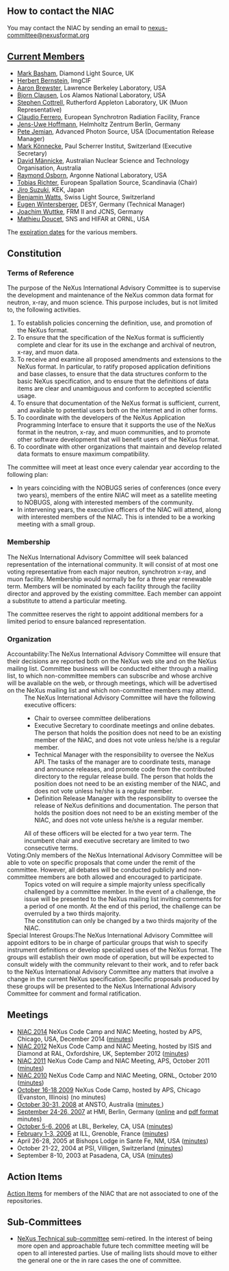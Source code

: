 == How to contact the NIAC ==

You may contact the NIAC by sending an email to [mailto:nexus-committee@nexusformat.org nexus-committee@nexusformat.org]

== [[Membership Dates|Current Members]] ==
*[[User:Mark Basham|Mark Basham]], Diamond Light Source, UK
*[[User:Herbert Bernstein|Herbert Bernstein]], ImgCIF
*[[User:Aaron Brewster|Aaron Brewster]], Lawrence Berkeley Laboratory, USA
*[[User:Bjorn Clausen|Bjorn Clausen]], Los Alamos National Laboratory, USA
*[[User:Steve Cottrell|Stephen Cottrell]], Rutherford Appleton Laboratory, UK (Muon Representative)
*[[User:Claudio Ferrero|Claudio Ferrero]], European Synchrotron Radiation Facility, France
*[[User:Jens-Uwe Hoffmann|Jens-Uwe Hoffmann]], Helmholtz Zentrum Berlin, Germany
*[[User:Pete Jemian|Pete Jemian]], Advanced Photon Source, USA (Documentation Release Manager)
*[[User:Mark Koennecke|Mark Könnecke]], Paul Scherrer Institut, Switzerland (Executive Secretary)
*[[User:David Männicke|David Männicke]], Australian Nuclear Science and Technology Organisation, Australia
*[[User:Ray Osborn|Raymond Osborn]], Argonne National Laboratory, USA
*[[User:Tobias Richter|Tobias Richter]], European Spallation Source, Scandinavia (Chair)
*[[User:Jiro Suzuki|Jiro Suzuki]], KEK, Japan
*[http://www.psi.ch/lsc/benjamin-watts Benjamin Watts], Swiss Light Source, Switzerland
*[[User:Eugenwintersberger|Eugen Wintersberger]], DESY, Germany  (Technical Manager)
*[[User:Joachim Wuttke|Joachim Wuttke]], FRM II and JCNS, Germany
*[[User:Mathieu Doucet|Mathieu Doucet]], SNS and HIFAR at ORNL, USA

The [[Membership Dates|expiration dates]] for the various members.

== Constitution ==
=== Terms of Reference ===
The purpose of the NeXus International Advisory Committee is to supervise the development and maintenance of the NeXus common data format for neutron, x-ray, and muon science. This purpose includes, but is not limited to, the following activities.
#To establish policies concerning the definition, use, and promotion of the NeXus format.
#To ensure that the specification of the NeXus format is sufficiently complete and clear for its use in the exchange and archival of neutron, x-ray, and muon data.
#To receive and examine all proposed amendments and extensions to the NeXus format. In particular, to ratify proposed application definitions and base classes, to ensure that the data structures conform to the basic NeXus specification, and to ensure that the definitions of data items are clear and unambiguous and conform to accepted scientific usage.
#To ensure that documentation of the NeXus format is sufficient, current, and available to potential users both on the internet and in other forms.
#To coordinate with the developers of the NeXus Application Programming Interface to ensure that it supports the use of the NeXus format in the neutron, x-ray, and muon communities, and to promote other software development that will benefit users of the NeXus format.
#To coordinate with other organizations that maintain and develop related data formats to ensure maximum compatibility.

The committee will meet at least once every calendar year according to the following plan:
* In years coinciding with the NOBUGS series of conferences (once every two years), members of the entire NIAC will meet as a satellite meeting to NOBUGS, along with interested members of the community.
* In intervening years, the executive officers of the NIAC will attend, along with interested members of the NIAC.  This is intended to be a working meeting with a small group.

=== Membership ===
The NeXus International Advisory Committee will seek balanced representation of the international community. It will consist of at most one voting representative from each major neutron, synchrotron x-ray, and muon facility.
Membership would normally be for a three year renewable term. Members will be nominated by each facility through the facility director and approved by the existing committee. Each member can appoint a substitute to attend a particular meeting.

The committee reserves the right to appoint additional members for a limited period to ensure balanced representation.

=== Organization ===
;Accountability:The NeXus International Advisory Committee will ensure that their decisions are reported both on the NeXus web site and on the NeXus mailing list. Committee business will be conducted either through a mailing list, to which non-committee members can subscribe and whose archive will be available on the web, or through meetings, which will be advertised on the NeXus mailing list and which non-committee members may attend.
:The NeXus International Advisory Committee will have the following executive officers:
:* Chair to oversee committee deliberations
:* Executive Secretary to coordinate meetings and online debates. The person that holds the position does not need to be an existing member of the NIAC, and does not vote unless he/she is a regular member.
:* Technical Manager with the responsibility to oversee the NeXus API. The tasks of the manager are to coordinate tests, manage and announce releases, and promote code from the contributed directory to the regular release build.  The person that holds the position does not need to be an existing member of the NIAC, and does not vote unless he/she is a regular member.
:* Definition Release Manager with the responsibility to oversee the release of NeXus definitions and documentation.  The person that holds the position does not need to be an existing member of the NIAC, and does not vote unless he/she is a regular member.
:All of these officers will be elected for a two year term. The incumbent chair and executive secretary are limited to two consecutive terms.
;Voting:Only members of the NeXus International Advisory Committee will be able to vote on specific proposals that come under the remit of the committee. However, all debates will be conducted publicly and non-committee members are both allowed and encouraged to participate.
:Topics voted on will require a simple majority unless specifically challenged by a committee member. In the event of a challenge, the issue will be presented to the NeXus mailing list inviting comments for a period of one month. At the end of this period, the challenge can be overruled by a two thirds majority.
:The constitution can only be changed by a two thirds majority of the NIAC.
;Special Interest Groups:The NeXus International Advisory Committee will appoint editors to be in charge of particular groups that wish to specify instrument definitions or develop specialized uses of the NeXus format. The groups will establish their own mode of operation, but will be expected to consult widely with the community relevant to their work, and to refer back to the NeXus International Advisory Committee any matters that involve a change in the current NeXus specification. Specific proposals produced by these groups will be presented to the NeXus International Advisory Committee for comment and formal ratification.

== Meetings ==
* [[NIAC2014|NIAC 2014]] NeXus Code Camp and NIAC Meeting, hosted by APS, Chicago, USA, December 2014 ([[NIAC2014_Meeting#Minutes|minutes]])
* [[NIAC2012|NIAC 2012]] NeXus Code Camp and NIAC Meeting, hosted by ISIS and Diamond at RAL, Oxfordshire, UK, September 2012 ([[NIAC2012#Meeting Minutes|minutes]])
* [[NIAC2011_CodeCamp|NIAC 2011]] NeXus Code Camp and NIAC Meeting, APS, October 2011 ([[NIAC2011_CodeCamp#Final Report|minutes]])
* [[NIAC2010|NIAC 2010]] NeXus Code Camp and NIAC Meeting, ORNL, October 2010 ([[Media:Minutes_of_NeXus_Committee_2010.pdf|minutes]])
* [[NIAC2009|October 16-18 2009]] NeXus Code Camp, hosted by APS, Chicago (Evanston, Illinois) (no minutes)
* [[NIAC2008|October 30-31, 2008]] at ANSTO, Australia ([[Media:NIAC2008_minutes.pdf|minutes ]])
* [[NIAC2007|September 24-26, 2007]] at HMI, Berlin, Germany ([[NIAC2007 Minutes|online]]  and [[Media:NIAC2007HMI_minutes.pdf|pdf format]] minutes)
* [[NIAC2006LBL|October 5-6, 2006]] at LBL, Berkeley, CA, USA ([[Media:NIAC2006LBL_minutes.pdf|minutes]])
* [[NIAC2006ILL|February 1-3, 2006]] at ILL, Grenoble, France ([[Media:NIAC2006minutes.pdf|minutes]]) 
* April 26-28, 2005 at Bishops Lodge in Sante Fe, NM, USA ([[Media:NIAC2005minutes.pdf|minutes]]) 
* October 21-22, 2004 at PSI, Villigen, Switzerland ([[Media:NeXusMinutes-Oct2004.pdf|minutes]]) 
* September 8-10, 2003 at Pasadena, CA, USA ([[Media:NIAC minute.pdf|minutes]])

== Action Items ==
[[NIACActionItems|Action Items]] for members of the NIAC that are not associated to one of the repositories.

== Sub-Committees ==
* [[Technical_Subcommittee|NeXus Technical sub-committee]] semi-retired. In the interest of being more open and approachable future tech committee meeting will be open to all interested parties. Use of mailing lists should move to either the general one or the in rare cases the one of committee.